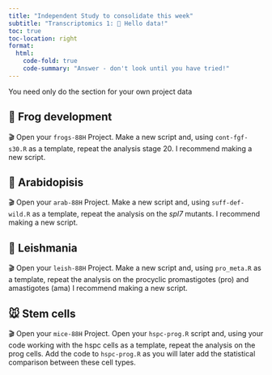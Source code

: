 ```yaml
---
title: "Independent Study to consolidate this week"
subtitle: "Transcriptomics 1: 👋 Hello data!"
toc: true
toc-location: right
format:
  html:
    code-fold: true
    code-summary: "Answer - don't look until you have tried!"
---
```



You need only do the section for your own project data

## 🐸 Frog development

🎬 Open your `frogs-88H` Project. Make a new script and, using 
`cont-fgf-s30.R` as a template, repeat the analysis stage 20. I recommend 
making a new script.

## 🎄 Arabidopisis

🎬 Open your `arab-88H` Project. Make a new script and, using 
`suff-def-wild.R` as a template, repeat the analysis on the *spl7* mutants. 
I recommend making a new script.


## 💉 Leishmania

🎬 Open your `leish-88H` Project. Make a new script and, using 
`pro_meta.R` as a template, repeat the analysis on the 
procyclic promastigotes (pro) and amastigotes (ama) 
I recommend making a new script.

## 🐭 Stem cells

🎬 Open your `mice-88H` Project. Open your `hspc-prog.R` script and, 
using your code working with the hspc cells as a template, repeat 
the analysis on the prog cells. Add the code to `hspc-prog.R` as you will
later add the statistical comparison between these cell types.







